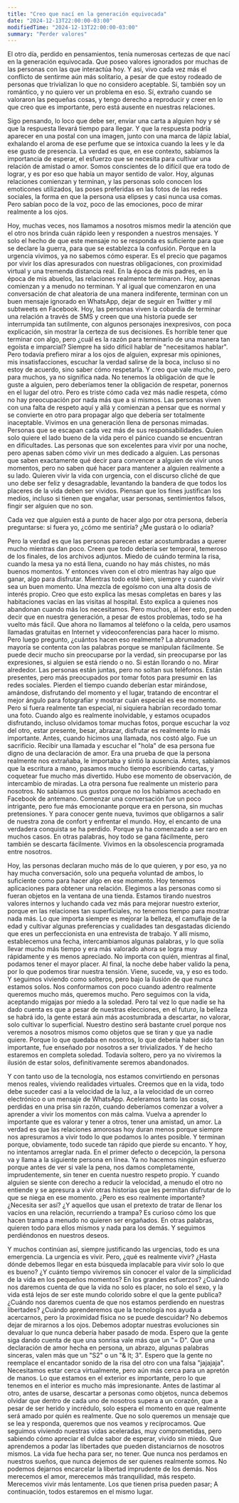 ```yaml
---
title: "Creo que nací en la generación equivocada"
date: "2024-12-13T22:00:00-03:00"
modifiedTime: "2024-12-13T22:00:00-03:00"
summary: "Perder valores"
---
```


El otro día, perdido en pensamientos, tenía numerosas certezas de que nací en la generación equivocada. Que poseo valores ignorados por muchas de las personas con las que interactúa hoy. Y así, vivo cada vez más el conflicto de sentirme aún más solitario, a pesar de que estoy rodeado de personas que trivializan lo que no considero aceptable. Sí, también soy un romántico, y no quiero ver un problema en eso. Sí, extraño cuando se valoraron las pequeñas cosas, y tengo derecho a reproducir y creer en lo que creo que es importante, pero está ausente en nuestras relaciones.

Sigo pensando, lo loco que debe ser, enviar una carta a alguien hoy y sé que la respuesta llevará tiempo para llegar. Y que la respuesta podría aparecer en una postal con una imagen, junto con una marca de lápiz labial, exhalando el aroma de ese perfume que se intoxica cuando la lees y le da ese gusto de presencia. La verdad es que, en ese contexto, sabíamos la importancia de esperar, el esfuerzo que se necesita para cultivar una relación de amistad o amor. Somos conscientes de lo difícil que era todo de lograr, y es por eso que había un mayor sentido de valor. Hoy, algunas relaciones comienzan y terminan, y las personas solo conocen los emoticones utilizados, las poses preferidas en las fotos de las redes sociales, la forma en que la persona usa elipses y casi nunca usa comas. Pero sabían poco de la voz, poco de las emociones, poco de mirar realmente a los ojos.

Hoy, muchas veces, nos llamamos a nosotros mismos medir la atención que el otro nos brinda cuán rápido leen y responden a nuestros mensajes. Y solo el hecho de que este mensaje no se responda es suficiente para que se declare la guerra, para que se establezca la confusión. Porque en la urgencia vivimos, ya no sabemos cómo esperar. Es el precio que pagamos por vivir los días apresurados con nuestras obligaciones, con proximidad virtual y una tremenda distancia real.
En la época de mis padres, en la época de mis abuelos, las relaciones realmente terminaron. Hoy, apenas comienzan y a menudo no terminan. Y al igual que comenzaron en una conversación de chat aleatoria de una manera indiferente, terminan con un buen mensaje ignorado en WhatsApp, dejar de seguir en Twitter y mil subtweets en Facebook. Hoy, las personas viven la cobardía de terminar una relación a través de SMS y creen que una historia puede ser interrumpida tan sutilmente, con algunos personajes inexpresivos, con poca explicación, sin mostrar la certeza de sus decisiones. Es horrible tener que terminar con algo, pero ¿cuál es la razón para terminarlo de una manera tan egoísta e imparcial? Siempre ha sido difícil hablar de "necesitamos hablar". Pero todavía prefiero mirar a los ojos de alguien, expresar mis opiniones, mis insatisfacciones, escuchar la verdad salirse de la boca, incluso si no estoy de acuerdo, sino saber cómo respetarla. Y creo que vale mucho, pero para muchos, ya no significa nada.
No tenemos la obligación de que le guste a alguien, pero deberíamos tener la obligación de respetar, ponernos en el lugar del otro. Pero es triste cómo cada vez más nadie respeta, cómo no hay preocupación por nada más que a sí mismos. Las personas viven con una falta de respeto aquí y allá y comienzan a pensar que es normal y se convierte en otro para propagar algo que debería ser totalmente inaceptable. Vivimos en una generación llena de personas mimadas. Personas que se escapan cada vez más de sus responsabilidades. Quien solo quiere el lado bueno de la vida pero el pánico cuando se encuentran en dificultades. Las personas que son excelentes para vivir por una noche, pero apenas saben cómo vivir un mes dedicado a alguien. Las personas que saben exactamente qué decir para convencer a alguien de vivir unos momentos, pero no saben qué hacer para mantener a alguien realmente a su lado. Quieren vivir la vida con urgencia, con el discurso cliché de que uno debe ser feliz y desagradable, levantando la bandera de que todos los placeres de la vida deben ser vividos. Piensan que los fines justifican los medios, incluso si tienen que engañar, usar personas, sentimientos falsos, fingir ser alguien que no son.

Cada vez que alguien está a punto de hacer algo por otra persona, debería preguntarse: si fuera yo, ¿cómo me sentiría? ¿Me gustará o lo odiaría?

Pero la verdad es que las personas parecen estar acostumbradas a querer mucho mientras dan poco. Creen que todo debería ser temporal, temeroso de los finales, de los archivos adjuntos. Miedo de cuándo termina la risa, cuando la mesa ya no está llena, cuando no hay más chistes, no más buenos momentos. Y entonces viven con el otro mientras hay algo que ganar, algo para disfrutar. Mientras todo esté bien, siempre y cuando vivir sea un buen momento. Una mezcla de egoísmo con una alta dosis de interés propio. Creo que esto explica las mesas completas en bares y las habitaciones vacías en las visitas al hospital. Esto explica a quienes nos abandonan cuando más los necesitamos.
Pero muchos, al leer esto, pueden decir que en nuestra generación, a pesar de estos problemas, todo se ha vuelto más fácil. Que ahora no llamamos al teléfono o la celda, pero usamos llamadas gratuitas en Internet y videoconferencias para hacer lo mismo. Pero luego pregunto, ¿cuántos hacen eso realmente? La abrumadora mayoría se contenta con las palabras porque se manipulan fácilmente. Se puede decir mucho sin preocuparse por la verdad, sin preocuparse por las expresiones, si alguien se está riendo o no. Si están llorando o no. Mirar alrededor. Las personas están juntas, pero no soltan sus teléfonos. Están presentes, pero más preocupados por tomar fotos para presumir en las redes sociales. Pierden el tiempo cuando deberían estar mirándose, amándose, disfrutando del momento y el lugar, tratando de encontrar el mejor ángulo para fotografiar y mostrar cuán especial es ese momento. Pero si fuera realmente tan especial, ni siquiera habrían recordado tomar una foto. Cuando algo es realmente inolvidable, y estamos ocupados disfrutando, incluso olvidamos tomar muchas fotos, porque escuchar la voz del otro, estar presente, besar, abrazar, disfrutar es realmente lo más importante.
Antes, cuando hicimos una llamada, nos costó algo. Fue un sacrificio. Recibir una llamada y escuchar el "hola" de esa persona fue digno de una declaración de amor. Era una prueba de que la persona realmente nos extrañaba, le importaba y sintió la ausencia. Antes, sabíamos que la escritura a mano, pasamos mucho tiempo escribiendo cartas, y coquetear fue mucho más divertido. Hubo ese momento de observación, de intercambio de miradas. La otra persona fue realmente un misterio para nosotros. No sabíamos sus gustos porque no los habíamos acechado en Facebook de antemano. Comenzar una conversación fue un poco intrigante, pero fue más emocionante porque era en persona, sin muchas pretensiones. Y para conocer gente nueva, tuvimos que obligarnos a salir de nuestra zona de confort y enfrentar el mundo. Hoy, el encanto de una verdadera conquista se ha perdido. Porque ya ha comenzado a ser raro en muchos casos. En otras palabras, hoy todo se gana fácilmente, pero también se descarta fácilmente. Vivimos en la obsolescencia programada entre nosotros.

Hoy, las personas declaran mucho más de lo que quieren, y por eso, ya no hay mucha conversación, solo una pequeña voluntad de ambos, lo suficiente como para hacer algo en ese momento. Hoy tenemos aplicaciones para obtener una relación. Elegimos a las personas como si fueran objetos en la ventana de una tienda. Estamos tirando nuestros valores internos y luchando cada vez más para mejorar nuestro exterior, porque en las relaciones tan superficiales, no tenemos tiempo para mostrar nada más. Lo que importa siempre es mejorar la belleza, el camuflaje de la edad y cultivar algunas preferencias y cualidades tan desgastadas diciendo que eres un perfeccionista en una entrevista de trabajo. Y allí mismo, establecemos una fecha, intercambiamos algunas palabras, y lo que solía llevar mucho más tiempo y era más valorado ahora se logra muy rápidamente y es menos apreciado. No importa con quién, mientras al final, podamos tener el mayor placer. Al final, la noche debe haber valido la pena, por lo que podemos tirar nuestra tensión. Viene, sucede, va, y eso es todo.
Y seguimos viviendo como solteros, pero bajo la ilusión de que nunca estamos solos. Nos conformamos con poco cuando adentro realmente queremos mucho más, queremos mucho. Pero seguimos con la vida, aceptando migajas por miedo a la soledad. Pero tal vez lo que nadie se ha dado cuenta es que a pesar de nuestras elecciones, en el futuro, la belleza se habrá ido, la gente estará aún más acostumbrada a descartar, no valorar, solo cultivar lo superficial. Nuestro destino será bastante cruel porque nos veremos a nosotros mismos como objetos que se tiran y que ya nadie quiere. Porque lo que quedaba en nosotros, lo que debería haber sido tan importante, fue enseñado por nosotros a ser trivializados. Y de hecho estaremos en completa soledad. Todavía soltero, pero ya no viviremos la ilusión de estar solos, definitivamente seremos abandonados.

Y con tanto uso de la tecnología, nos estamos convirtiendo en personas menos reales, viviendo realidades virtuales. Creemos que en la vida, todo debe suceder casi a la velocidad de la luz, a la velocidad de un correo electrónico o un mensaje de WhatsApp. Aceleramos tanto las cosas, perdidas en una prisa sin razón, cuando deberíamos comenzar a volver a aprender a vivir los momentos con más calma. Vuelva a aprender lo importante que es valorar y tener a otros, tener una amistad, un amor.
La verdad es que las relaciones amorosas hoy duran menos porque siempre nos apresuramos a vivir todo lo que podamos lo antes posible. Y terminan porque, obviamente, todo sucede tan rápido que pierde su encanto. Y hoy, no intentamos arreglar nada. En el primer defecto o decepción, la persona va y llama a la siguiente persona en línea. Ya no hacemos ningún esfuerzo porque antes de ver si vale la pena, nos damos completamente, imprudentemente, sin tener en cuenta nuestro respeto propio. Y cuando alguien se siente con derecho a reducir la velocidad, a menudo el otro no entiende y se apresura a vivir otras historias que les permitan disfrutar de lo que se niega en ese momento. ¿Pero es eso realmente importante? ¿Necesita ser así? ¿Y aquellos que usan el pretexto de tratar de llenar los vacíos en una relación, recurriendo a trampa? Es curioso cómo los que hacen trampa a menudo no quieren ser engañados. En otras palabras, quieren todo para ellos mismos y nada para los demás. Y seguimos perdiéndonos en nuestros deseos.

Y muchos continúan así, siempre justificando las urgencias, todo es una emergencia. La urgencia es vivir. Pero, ¿qué es realmente vivir? ¿Hasta dónde debemos llegar en esta búsqueda implacable para vivir solo lo que es bueno? ¿Y cuánto tiempo viviremos sin conocer el valor de la simplicidad de la vida en los pequeños momentos? En los grandes esfuerzos? ¿Cuándo nos daremos cuenta de que la vida no solo es placer, no solo el sexo, y la vida está lejos de ser este mundo colorido sobre el que la gente publica? ¿Cuándo nos daremos cuenta de que nos estamos perdiendo en nuestras libertades? ¿Cuándo aprenderemos que la tecnología nos ayuda a acercarnos, pero la proximidad física no se puede descuidar? No debemos dejar de mirarnos a los ojos. Debemos adoptar nuestras evoluciones sin devaluar lo que nunca debería haber pasado de moda.
Espero que la gente siga dando cuenta de que una sonrisa vale más que un "= D". Que una declaración de amor hecha en persona, un abrazo, algunas palabras sinceras, valen más que un "S2" o un "& lt; 3". Espero que la gente no reemplace el encantador sonido de la risa del otro con una falsa "jajajaja". Necesitamos estar cerca virtualmente, pero aún más cerca para un apretón de manos. Lo que estamos en el exterior es importante, pero lo que tenemos en el interior es mucho más impresionante. Antes de lastimar al otro, antes de usarse, descartar a personas como objetos, nunca debemos olvidar que dentro de cada uno de nosotros supera a un corazón, que a pesar de ser herido y incrédulo, solo espera el momento en que realmente será amado por quién es realmente. Que no solo queremos un mensaje que se lea y responda, queremos que nos veamos y recíprocamos. Que seguimos viviendo nuestras vidas aceleradas, muy comprometidas, pero sabiendo cómo apreciar el dulce sabor de esperar, vivido sin miedo. Que aprendemos a podar las libertades que pueden distanciarnos de nosotros mismos. La vida fue hecha para ser, no tener. Que nunca nos perdamos en nuestros sueños, que nunca dejemos de ser quienes realmente somos. No podemos dejarnos encarcelar la libertad imprudente de los demás. Nos merecemos el amor, merecemos más tranquilidad, más respeto. Merecemos vivir más lentamente. Los que tienen prisa pueden pasar; A continuación, todos estaremos en el mismo lugar.